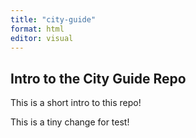 ```yaml
---
title: "city-guide"
format: html
editor: visual
---
```


## Intro to the City Guide Repo

This is a short intro to this repo!

This is a tiny change for test!
